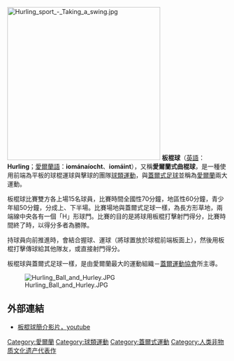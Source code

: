 [[File:Hurling_sport_-_Taking_a_swing.jpg|350px]]
'''板棍球'''（[[英語|英語]]：'''Hurling'''；[[愛爾蘭語|愛爾蘭語]]：'''iománaíocht'''、'''iomáint'''），又稱'''愛爾蘭式曲棍球'''，是一種使用前端為平板的球棍運球與擊球的團隊[[球類運動|球類運動]]，與[[蓋爾式足球|蓋爾式足球]]並稱為[[愛爾蘭|愛爾蘭]]兩大運動。

板棍球比賽雙方各上場15名球員，比賽時間全國性70分鐘，地區性60分鐘，青少年組50分鐘，分成上、下半場。比賽場地與蓋爾式足球一樣，為長方形草地，兩端線中央各有一個「H」形球門。比賽的目的是將球用板棍打擊射門得分，比賽時間終了時，以得分多者為勝隊。

持球員向前推進時，會結合握球、運球（將球置放於球棍前端板面上），然後用板棍打擊傳球給其他隊友，或直接射門得分。

板棍球與蓋爾式足球一樣，是由愛爾蘭最大的運動組織－[[蓋爾運動協會|蓋爾運動協會]]所主導。

[[File:Hurling_Ball_and_Hurley.JPG|thumb]]


== 外部連結 ==
* [http://www.youtube.com/watch?v=AM-kB1e96CA 板棍球簡介影片，youtube] {{Wayback|url=http://www.youtube.com/watch?v=AM-kB1e96CA |date=20210112222538 }}

[[Category:愛爾蘭|Category:愛爾蘭]]
[[Category:球類運動|Category:球類運動]]
[[Category:蓋爾式運動|Category:蓋爾式運動]]
[[Category:人类非物质文化遗产代表作|Category:人类非物质文化遗产代表作]]